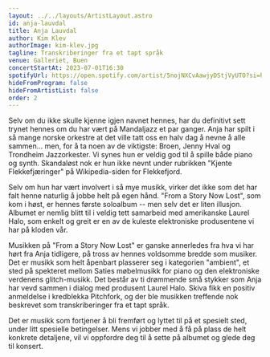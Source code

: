 ```yaml
---
layout: ../../layouts/ArtistLayout.astro
id: anja-lauvdal
title: Anja Lauvdal
author: Kim Klev
authorImage: kim-klev.jpg
tagline: Transkriberinger fra et tapt språk
venue: Galleriet, Buen
concertStartAt: 2023-07-01T16:30
spotifyUrl: https://open.spotify.com/artist/5nojNXCvAawjyDStjVyUTO?si=hs95UtjtRMCTDK4omFNZNg
hideFromProgram: false
hideFromArtistList: false
order: 2
---
```


Selv om du ikke skulle kjenne igjen navnet hennes, har du definitivt sett trynet hennes om du har vært på Mandaljazz et par ganger. Anja har spilt i så mange norske orkestre at det ville tatt oss en halv dag å nevne å alle sammen... men, for å ta noen av de viktigste: Broen, Jenny Hval og Trondheim Jazzorkester. Vi synes hun er veldig god til å spille både piano og synth. Skandaløst nok er hun ikke nevnt under rubrikken "Kjente Flekkefjæringer" på Wikipedia-siden for Flekkefjord.

Selv om hun har vært involvert i så mye musikk, virker det ikke som det har falt henne naturlig å jobbe helt på egen hånd. "From a Story Now Lost", som kom i høst, er hennes første soloalbum -- men selv det er liten illusjon. Albumet er nemlig blitt til i veldig tett samarbeid med amerikanske Laurel Halo, som enkelt og greit er en av de kuleste elektroniske produsentene vi har på kloden vår.

Musikken på "From a Story Now Lost" er ganske annerledes fra hva vi har hørt fra Anja tidligere, på tross av hennes voldsomme bredde som musiker. Det er musikk som helt åpenbart plasserer seg i kategorien "ambient", et sted på spekteret mellom Saties møbelmusikk for piano og den elektroniske verdenens glitch-musikk. Det består av ti drømmende små stykker som Anja har vevd sammen i dialog med produsent Laurel Halo. Skiva fikk en positiv anmeldelse i kredblekka Pitchfork, og der ble musikken treffende nok beskrevet som transkriberinger fra et tapt språk.

Det er musikk som fortjener å bli fremført og lyttet til på et spesielt sted, under litt spesielle betingelser. Mens vi jobber med å få på plass de helt konkrete detaljene, vil vi oppfordre deg til å sette på albumet og glede deg til konsert.
